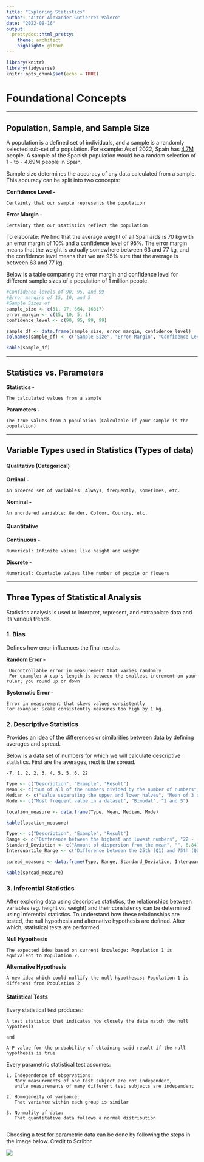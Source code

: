 ```yaml
---
title: "Exploring Statistics"
author: "Aitor Alexander Gutierrez Valero"
date: "2022-08-16"
output: 
  prettydoc::html_pretty:
    theme: architect
    highlight: github
---
```


```r
library(knitr)
library(tidyverse)
knitr::opts_chunk$set(echo = TRUE)
```

# Foundational Concepts

---

## Population, Sample, and Sample Size


A population is a defined set of individuals, and a sample is a randomly selected sub-set of a population. For example: As of 2022, Spain has [4.7M](https://www.ine.es/dyngs/INEbase/es/operacion.htm?c=Estadistica_C&cid=1254736176951&menu=ultiDatos&idp=1254735572981) people. A sample of the Spanish population would be a random selection of 1 - to - 4.69M people in Spain.

Sample size determines the accuracy of any data calculated from a sample. This accuracy can be split into two concepts:


**Confidence Level -**

    Certainty that our sample represents the population


**Error Margin -**

    Certainty that our statistics reflect the population


To elaborate: We find that the average weight of all Spaniards is 70 kg with an error margin of 10% and a confidence level of 95%. The error margin means that the weight is actually somewhere between 63 and 77 kg, and the confidence level means that we are 95% sure that the average is between 63 and 77 kg.


Below is a table comparing the error margin and confidence level for different sample sizes of a population of 1 million people.

```r
#Confidence levels of 90, 95, and 99
#Error margins of 15, 10, and 5
#Sample Sizes of
sample_size <- c(31, 97, 664, 16317)
error_margin <- c(15, 10, 5, 1)
confidence_level <- c(90, 95, 99, 99)

sample_df <- data.frame(sample_size, error_margin, confidence_level)
colnames(sample_df) <- c("Sample Size", "Error Margin", "Confidence Level")

kable(sample_df)
```

---

## Statistics vs. Parameters
**Statistics -**

    The calculated values from a sample

**Parameters -**

    The true values from a population (Calculable if your sample is the population)

---

## Variable Types used in Statistics (Types of data)

#### Qualitative (Categorical)
**Ordinal -**

    An ordered set of variables: Always, frequently, sometimes, etc.

**Nominal -**

    An unordered variable: Gender, Colour, Country, etc.

#### Quantitative
**Continuous -**

    Numerical: Infinite values like height and weight

**Discrete -**

    Numerical: Countable values like number of people or flowers

---

## Three Types of Statistical Analysis

Statistics analysis is used to interpret, represent, and extrapolate data and its various trends.


### 1. Bias

Defines how error influences the final results.

**Random Error -**

     Uncontrollable error in measurement that varies randomly
     For example: A cup's length is between the smallest increment on your ruler; you round up or down

**Systematic Error -**

    Error in measurement that skews values consistently
    For example: Scale consistently measures too high by 1 kg.

### 2. Descriptive Statistics

Provides an idea of the differences or similarities between data by defining averages and spread.

Below is a data set of numbers for which we will calculate descriptive statistics. First are the averages, next is the spread.

    -7, 1, 2, 2, 3, 4, 5, 5, 6, 22
    
```r
Type <- c("Description", "Example", "Result")
Mean <- c("Sum of all of the numbers divided by the number of numbers", "(-7 + 1 + 2 + ... + 22)/10", 4.3)
Median <- c("Value separating the upper and lower halves", "Mean of 3 and 4", 3.5)
Mode <- c("Most frequent value in a dataset", "Bimodal", "2 and 5")

location_measure <- data.frame(Type, Mean, Median, Mode)

kable(location_measure)
```

```r
Type <- c("Description", "Example", "Result")
Range <- c("Difference between the highest and lowest numbers", "22 - (-7)", 29)
Standard_Deviation <- c("Amount of dispersion from the mean", "", 6.84)
Interquartile_Range <- c("Difference between the 25th (Q1) and 75th (Q3) percentiles", "Q1 = 2 Q3 = 5", 3.00)

spread_measure <- data.frame(Type, Range, Standard_Deviation, Interquartile_Range)

kable(spread_measure)
```

### 3. Inferential Statistics

After exploring data using descriptive statistics, the relationships between variables (eg. height vs. weight) and their consistency can be determined using inferential statistics. To understand how these relationships are tested, the null hypothesis and alternative hypothesis are defined. After which, statistical tests are performed.

**Null Hypothesis**

    The expected idea based on current knowledge: Population 1 is equivalent to Population 2.

**Alternative Hypothesis**

    A new idea which could nullify the null hypothesis: Population 1 is different from Population 2

#### Statistical Tests

Every statistical test produces:

    A test statistic that indicates how closely the data match the null hypothesis
    
    and

    A P value for the probability of obtaining said result if the null hypothesis is true

Every parametric statistical test assumes:

    1. Independence of observations:
       Many measurements of one test subject are not independent,
       while measurements of many different test subjects are independent
       
    2. Homogeneity of variance:
       That variance within each group is similar
    
    3. Normality of data:
       That quantitative data follows a normal distribution
       
Choosing a test for parametric data can be done by following the steps in the image below. Credit to Scribbr.

![](https://cdn.scribbr.com/wp-content/uploads//2020/01/flowchart-for-choosing-a-statistical-test.png)

